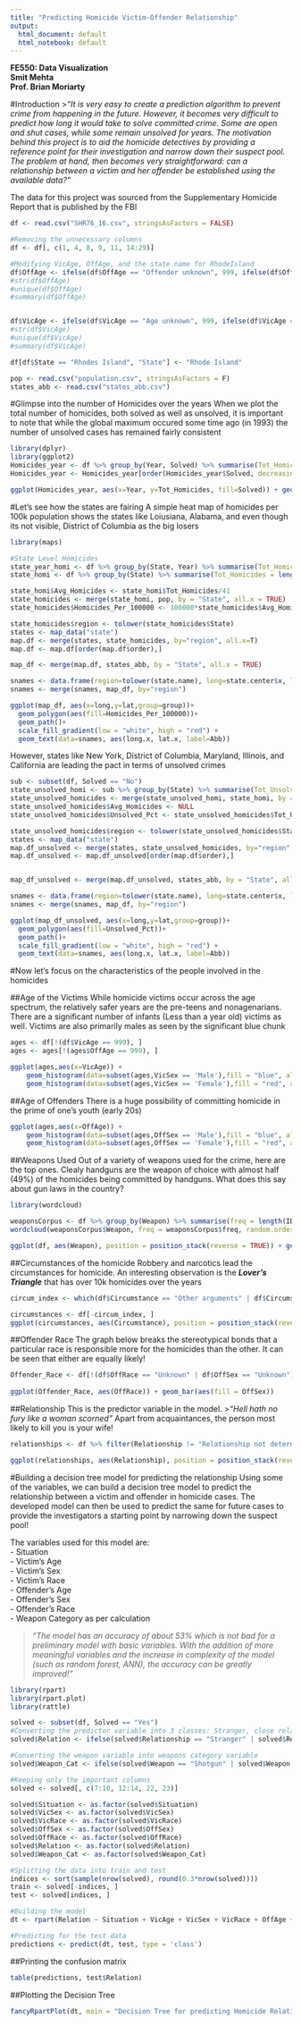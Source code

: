 ---
title: "Predicting Homicide Victim-Offender Relationship"
output:
  html_document: default
  html_notebook: default
---
  


**FE550: Data Visualization**  
**Smit Mehta**  
**Prof. Brian Moriarty**  

  
    
    

#Introduction
>*“It is very easy to create a prediction algorithm to prevent crime from happening in the future. However, it becomes very difficult to predict how long it would take to solve committed crime. Some are open and shut cases, while some remain unsolved for years. The motivation behind this project is to aid the homicide detectives by providing a reference point for their investigation and narrow down their suspect pool. The problem at hand, then becomes very straightforward: can a relationship between a victim and her offender be established using the available data?"*
  
The data for this project was sourced from the Supplementary Homicide Report that is published by the FBI

```{r, echo = FALSE, message=FALSE, warning=FALSE}
df <- read.csv("SHR76_16.csv", stringsAsFactors = FALSE)

#Removing the unnecessary columns 
df <- df[, c(1, 4, 8, 9, 11, 14:29)]
```

```{r, echo = FALSE, message=FALSE, warning=FALSE, fig.width = 12, fig.height = 7}
#Modifying VicAge, OffAge, and the state name for RhodeIsland
df$OffAge <- ifelse(df$OffAge == "Offender unknown", 999, ifelse(df$OffAge == "99 years old or more", 99, as.numeric(df$OffAge)))
#str(df$OffAge)
#unique(df$OffAge)
#summary(df$OffAge)


df$VicAge <- ifelse(df$VicAge == "Age unknown", 999, ifelse(df$VicAge == "99 years old or more", 99, ifelse(df$VicAge == "Newborn or infant", 0, as.numeric(df$VicAge))))
#str(df$VicAge)
#unique(df$VicAge)
#summary(df$VicAge)

df[df$State == "Rhodes Island", "State"] <- "Rhode Island"
```

```{r, echo = FALSE, message=FALSE, warning=FALSE}
pop <- read.csv("population.csv", stringsAsFactors = F)
states_abb <- read.csv("states_abb.csv")

```


#Glimpse into the number of Homicides over the years
When we plot the total number of homicides, both solved as well as unsolved, it is important to note that while the global maximum occured some time ago (in 1993) the number of unsolved cases has remained fairly consistent
```{r, echo = FALSE, message=FALSE, warning=FALSE, fig.width = 12, fig.height = 7}
library(dplyr)
library(ggplot2)
Homicides_year <- df %>% group_by(Year, Solved) %>% summarise(Tot_Homicides = length(ID)) %>% arrange(Year, Solved)
Homicides_year <- Homicides_year[order(Homicides_year$Solved, decreasing=F) , ]

ggplot(Homicides_year, aes(x=Year, y=Tot_Homicides, fill=Solved)) + geom_area(alpha=0.6 , size=1, colour="black")
```


#Let's see how the states are fairing
A simple heat map of homicides per 100k population shows the states like Loiusiana, Alabama, and even though its not visible, District of Columbia as the big losers

```{r, echo = FALSE, message=FALSE, warning=FALSE, fig.width = 12, fig.height = 7}
library(maps)

#State Level Homicides
state_year_homi <- df %>% group_by(State, Year) %>% summarise(Tot_Homicides = length(ID))
state_homi <- df %>% group_by(State) %>% summarise(Tot_Homicides = length(ID))

state_homi$Avg_Homicides <- state_homi$Tot_Homicides/41
state_homicides <- merge(state_homi, pop, by = "State", all.x = TRUE)
state_homicides$Homicides_Per_100000 <- 100000*state_homicides$Avg_Homicides/state_homicides$Population

state_homicides$region <- tolower(state_homicides$State)
states <- map_data("state")
map.df <- merge(states, state_homicides, by="region", all.x=T)
map.df <- map.df[order(map.df$order),]

map_df <- merge(map.df, states_abb, by = "State", all.x = TRUE)

snames <- data.frame(region=tolower(state.name), long=state.center$x, lat=state.center$y)
snames <- merge(snames, map_df, by="region")

ggplot(map_df, aes(x=long,y=lat,group=group))+
  geom_polygon(aes(fill=Homicides_Per_100000))+
  geom_path()+ 
  scale_fill_gradient(low = "white", high = "red") + 
  geom_text(data=snames, aes(long.x, lat.x, label=Abb))
```

  
    
However, states like New York, District of Columbia, Maryland, Illinois, and California are leading the pact in terms of unsolved crimes
```{r, echo = FALSE, message=FALSE, warning=FALSE, fig.width = 12, fig.height = 7}
sub <- subset(df, Solved == "No")
state_unsolved_homi <- sub %>% group_by(State) %>% summarise(Tot_Unsolved_Homicides = length(ID))
state_unsolved_homicides <- merge(state_unsolved_homi, state_homi, by = "State")
state_unsolved_homicides$Avg_Homicides <- NULL
state_unsolved_homicides$Unsolved_Pct <- state_unsolved_homicides$Tot_Unsolved_Homicides/state_unsolved_homicides$Tot_Homicides

state_unsolved_homicides$region <- tolower(state_unsolved_homicides$State)
states <- map_data("state")
map.df_unsolved <- merge(states, state_unsolved_homicides, by="region", all.x=T)
map.df_unsolved <- map.df_unsolved[order(map.df$order),]


map_df_unsolved <- merge(map.df_unsolved, states_abb, by = "State", all.x = TRUE)

snames <- data.frame(region=tolower(state.name), long=state.center$x, lat=state.center$y)
snames <- merge(snames, map_df, by="region")

ggplot(map_df_unsolved, aes(x=long,y=lat,group=group))+
  geom_polygon(aes(fill=Unsolved_Pct))+
  geom_path()+ 
  scale_fill_gradient(low = "white", high = "red") + 
  geom_text(data=snames, aes(long.x, lat.x, label=Abb))
```
  

#Now let's focus on the characteristics of the people involved in the homicides

##Age of the Victims
While homicide victims occur across the age spectrum, the relatively safer years are the pre-teens and nonagenarians. There are a significant number of infants (Less than a year old) victims as well. Victims are also primarily males as seen by the significant blue chunk

```{r, echo = FALSE, message=FALSE, warning=FALSE, fig.width = 12, fig.height = 7}
ages <- df[!(df$VicAge == 999), ]
ages <- ages[!(ages$OffAge == 999), ]


```

```{r, echo = FALSE, message=FALSE, warning=FALSE, fig.width = 12, fig.height = 7}
ggplot(ages,aes(x=VicAge)) +
    geom_histogram(data=subset(ages,VicSex == 'Male'),fill = "blue", alpha = 0.3) +
    geom_histogram(data=subset(ages,VicSex == 'Female'),fill = "red", alpha = 0.3)

```
  
##Age of Offenders
There is a huge possibility of committing homicide in the prime of one's youth (early 20s)
```{r, echo = FALSE, message=FALSE, warning=FALSE, fig.width = 12, fig.height = 7}
ggplot(ages,aes(x=OffAge)) +
    geom_histogram(data=subset(ages,OffSex == 'Male'),fill = "blue", alpha = 0.3) +
    geom_histogram(data=subset(ages,OffSex == 'Female'),fill = "red", alpha = 0.3)

```

  
    
##Weapons Used
Out of a variety of weapons used for the crime, here are the top ones. Clealy handguns are the weapon of choice with almost half (49%) of the homicides being committed by handguns. What does this say about gun laws in the country?
```{r, echo = FALSE, message=FALSE, warning=FALSE, fig.width = 5, fig.height = 5}
library(wordcloud)

weaponsCorpus <- df %>% group_by(Weapon) %>% summarise(freq = length(ID))
wordcloud(weaponsCorpus$Weapon, freq = weaponsCorpus$freq, random.order = FALSE, colors = brewer.pal(20, "Dark2"), scale=c(2,1), rot.per=0, max.words = 20)

```

```{r, echo = FALSE, message=FALSE, warning=FALSE, fig.width = 12, fig.height = 8}

ggplot(df, aes(Weapon), position = position_stack(reverse = TRUE)) + geom_bar(aes(fill = Solved)) + coord_flip()

```
  
    
##Circumstances of the homicide
Robbery and narcotics lead the circumstances for homicide. An interesting observation is the **_Lover's Triangle_** that has over 10k homicides over the years
```{r, echo = FALSE, message=FALSE, warning=FALSE, fig.width = 12, fig.height = 12}
circum_index <- which(df$Circumstance == "Other arguments" | df$Circumstance == "Circumstances undetermined" | df$Circumstance == "Other" | df$Circumstance == "Other - not specified")

circumstances <- df[-circum_index, ]
ggplot(circumstances, aes(Circumstance), position = position_stack(reverse = TRUE)) + geom_bar(aes(fill = Solved)) + coord_flip()
```
  
  
##Offender Race
The graph below breaks the stereotypical bonds that a particular race is responsible more for the homicides than the other. It can be seen that either are equally likely!
```{r, echo = FALSE, message=FALSE, warning=FALSE, fig.width = 12, fig.height = 7}
Offender_Race <- df[!(df$OffRace == "Unknown" | df$OffSex == "Unknown"), ]
 
ggplot(Offender_Race, aes(OffRace)) + geom_bar(aes(fill = OffSex))

```

  
    
##Relationship
This is the predictor variable in the model. 
>*"Hell hath no fury like a woman scorned"*
Apart from acquaintances, the person most likely to kill you is your wife!
```{r, echo = FALSE, message=FALSE, warning=FALSE, fig.width = 12, fig.height = 7}
relationships <- df %>% filter(Relationship != "Relationship not determined")

ggplot(relationships, aes(Relationship), position = position_stack(reverse = TRUE)) + geom_bar(aes(fill = "red")) + coord_flip()


```


#Building a decision tree model for predicting the relationship
Using some of the variables, we can build a decision tree model to predict the relationship between a victim and offender in homicide cases. The developed model can then be used to predict the same for future cases to provide the investigators a starting point by narrowing down the suspect pool!
  
    
The variables used for this model are:  
 - Situation  
 - Victim's Age  
 - Victim's Sex  
 - Victim's Race  
 - Offender's Age  
 - Offender's Sex  
 - Offender's Race  
 - Weapon Category as per calculation  

>*"The model has an accuracy of about 53% which is not bad for a preliminary model with basic variables. With the addition of more meaningful variables and the increase in complexity of the model (such as random forest, ANN), the accuracy can be greatly improved!"*
 

```{r, echo = FALSE, message=FALSE, warning=FALSE, fig.width = 12, fig.height = 7}
library(rpart)
library(rpart.plot)
library(rattle)

solved <- subset(df, Solved == "Yes")
#Converting the predictor variable into 3 classes: Stranger, close relation, distant relation
solved$Relation <- ifelse(solved$Relationship == "Stranger" | solved$Relationship == "Relationship not determined", "Stranger", ifelse(solved$Relationship == "Acquaintance" | solved$Relationship == "Other - known to victim", "Distant Relation", "Close Relation"))

#Converting the weapon variable into weapons category variable
solved$Weapon_Cat <- ifelse(solved$Weapon == "Shotgun" | solved$Weapon == "Rifle" | solved$Weapon == "Handgun - pistol, revolver, etc" | solved$Weapon == "Firearm, type not stated" | solved$Weapon == "Other gun", "Guns", ifelse(solved$Weapon == "Knife or cutting instrument" | solved$Weapon == "Blunt object - hammer, club, etc" | solved$Weapon == "Personal weapons, includes beating", "Weapons", "Others"))

#Keeping only the important columns
solved <- solved[, c(7:10, 12:14, 22, 23)]

solved$Situation <- as.factor(solved$Situation)
solved$VicSex <- as.factor(solved$VicSex)
solved$VicRace <- as.factor(solved$VicRace)
solved$OffSex <- as.factor(solved$OffSex)
solved$OffRace <- as.factor(solved$OffRace)
solved$Relation <- as.factor(solved$Relation)
solved$Weapon_Cat <- as.factor(solved$Weapon_Cat)

#Splitting the data into train and test
indices <- sort(sample(nrow(solved), round(0.3*nrow(solved))))
train <- solved[-indices, ]
test <- solved[indices, ]

#Building the model
dt <- rpart(Relation ~ Situation + VicAge + VicSex + VicRace + OffAge + OffSex + OffRace + Weapon_Cat, data = train, method = "class")

#Predicting for the test data
predictions <- predict(dt, test, type = 'class')

```

##Printing the confusion matrix
```{r, echo = FALSE, message=FALSE, warning=FALSE, fig.width = 12, fig.height = 7}

table(predictions, test$Relation)
```

##Plotting the Decision Tree
```{r, echo = FALSE, message=FALSE, warning=FALSE, fig.width = 12, fig.height = 15}
fancyRpartPlot(dt, main = "Decision Tree for predicting Homicide Relationship", sub = "")

```

